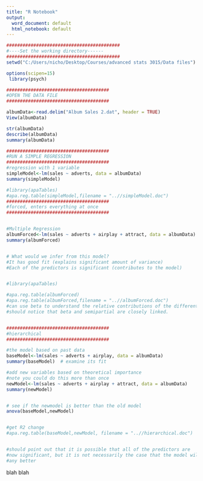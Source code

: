 ---
title: "R Notebook"
output:
  word_document: default
  html_notebook: default
---



```{r}
##########################################
#----Set the working directory------
##########################################
setwd("C:/Users/nicho/Desktop/Courses/advanced stats 3015/Data files")

options(scipen=15)
 library(psych)

######################################
#OPEN THE DATA FILE
######################################

albumData<-read.delim("Album Sales 2.dat", header = TRUE)
View(albumData) 

str(albumData)
describe(albumData)
summary(albumData)

######################################
#RUN A SIMPLE REGRESSION
######################################
#regression with 1 variable
simpleModel<-lm(sales ~ adverts, data = albumData)
summary(simpleModel)

#library(apaTables)
#apa.reg.table(simpleModel,filename = "..//simpleModel.doc")
######################################
#forced, enters everything at once
######################################


#Multiple Regression
albumForced<-lm(sales ~ adverts + airplay + attract, data = albumData)
summary(albumForced)


# What would we infer from this model?
#It has good fit (explains significant amount of variance)
#Each of the predictors is significant (contributes to the model)


#library(apaTables)

#apa.reg.table(albumForced)
#apa.reg.table(albumForced,filename = "..//albumForced.doc")
#can use beta to understand the relative contributions of the different predictors
#should notice that beta and semipartial are closely linked.


######################################
#hierarchical
######################################

#the model based on past data
baseModel<-lm(sales ~ adverts + airplay, data = albumData)  
summary(baseModel)  # examine its fit

#add new variables based on theoretical importance 
#note you could do this more than once
newModel<-lm(sales ~ adverts + airplay + attract, data = albumData)  
summary(newModel)


# see if the newmodel is better than the old model
anova(baseModel,newModel)  


#get R2 change
#apa.reg.table(baseModel,newModel, filename = "..//hierarchical.doc")  


#should point out that it is possible that all of the predictors are
#now significant, but it is not necessarily the case that the model will be
#any better
```

blah blah